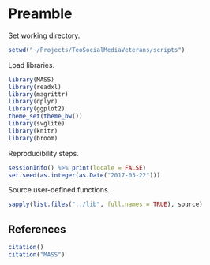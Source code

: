 # Preamble

Set working directory.

```r
setwd("~/Projects/TeoSocialMediaVeterans/scripts")
```

Load libraries.

```r
library(MASS)
library(readxl)
library(magrittr)
library(dplyr)
library(ggplot2)
theme_set(theme_bw())
library(svglite)
library(knitr)
library(broom)
```

Reproducibility steps.

```r
sessionInfo() %>% print(locale = FALSE)
set.seed(as.integer(as.Date("2017-05-22")))
```

Source user-defined functions.

```r
sapply(list.files("../lib", full.names = TRUE), source)
```


## References

```r
citation()
citation("MASS")
```
